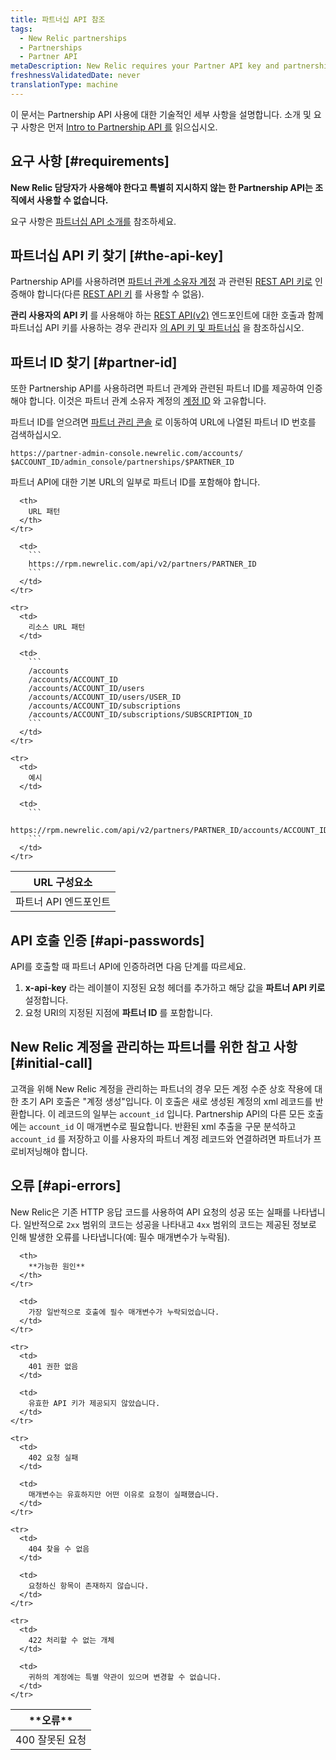 ```yaml
---
title: 파트너십 API 참조
tags:
  - New Relic partnerships
  - Partnerships
  - Partner API
metaDescription: New Relic requires your Partner API key and partnership account ID to authenticate Partner API calls using the JSON REST format.
freshnessValidatedDate: never
translationType: machine
---
```


이 문서는 Partnership API 사용에 대한 기술적인 세부 사항을 설명합니다. 소개 및 요구 사항은 먼저 [Intro to Partnership API 를](/docs/new-relic-partnerships/partner-integration-guide/partner-account-maintenance/partner-api/) 읽으십시오.

## 요구 사항 [#requirements]

**New Relic 담당자가 사용해야 한다고 특별히 지시하지 않는 한 Partnership API는 조직에서 사용할 수 없습니다.**

요구 사항은 [파트너십 API 소개를](/docs/new-relic-partnerships/partner-integration-guide/partner-account-maintenance/partner-api/) 참조하세요.

## 파트너십 API 키 찾기 [#the-api-key]

Partnership API를 사용하려면 [파트너 관계 소유자 계정](/docs/new-relic-partnerships/partner-integration-guide/partner-account-maintenance/partnership-accounts-users-subscriptions#partner-owner) 과 관련된 [REST API 키로](/docs/apis/getting-started/intro-apis/understand-new-relic-api-keys#rest-api) 인증해야 합니다(다른 [REST API 키](/docs/apis/rest-api-v2/getting-started/introduction-new-relic-rest-api-v2#api_key) 를 사용할 수 없음).

**관리 사용자의 API 키** 를 사용해야 하는 [REST API(v2)](/docs/apis/rest-api-v2/getting-started/introduction-new-relic-rest-api-v2) 엔드포인트에 대한 호출과 함께 파트너십 API 키를 사용하는 경우 관리자 [의 API 키 및 파트너십](/docs/apis/rest-api-v2/requirements/admins-api-key-partnerships) 을 참조하십시오.

## 파트너 ID 찾기 [#partner-id]

또한 Partnership API를 사용하려면 파트너 관계와 관련된 파트너 ID를 제공하여 인증해야 합니다. 이것은 파트너 관계 소유자 계정의 [계정 ID](/docs/accounts/install-new-relic/account-setup/account-id) 와 고유합니다.

파트너 ID를 얻으려면 [파트너 관리 콘솔](/docs/accounts-partnerships/partner-integration-guide/getting-started/partnership-admin-console) 로 이동하여 URL에 나열된 파트너 ID 번호를 검색하십시오.

```
https://partner-admin-console.newrelic.com/accounts/​$ACCOUNT_ID/admin_console/partnerships/$PARTNER_ID
```

파트너 API에 대한 기본 URL의 일부로 파트너 ID를 포함해야 합니다.

<table>
  <thead>
    <tr>
      <th style={{ width: "200px" }}>
        URL 구성요소
      </th>

      <th>
        URL 패턴
      </th>
    </tr>
  </thead>

  <tbody>
    <tr>
      <td>
        파트너 API 엔드포인트
      </td>

      <td>
        ```
        https://rpm.newrelic.com/api/v2/partners/PARTNER_ID
        ```
      </td>
    </tr>

    <tr>
      <td>
        리소스 URL 패턴
      </td>

      <td>
        ```
        /accounts
        /accounts/ACCOUNT_ID
        /accounts/ACCOUNT_ID/users
        /accounts/ACCOUNT_ID/users/USER_ID
        /accounts/ACCOUNT_ID/subscriptions
        /accounts/ACCOUNT_ID/subscriptions/SUBSCRIPTION_ID
        ```
      </td>
    </tr>

    <tr>
      <td>
        예시
      </td>

      <td>
        ```
        https://rpm.newrelic.com/api/v2/partners/PARTNER_ID/accounts/ACCOUNT_ID
        ```
      </td>
    </tr>
  </tbody>
</table>

## API 호출 인증 [#api-passwords]

API를 호출할 때 파트너 API에 인증하려면 다음 단계를 따르세요.

1. **x-api-key** 라는 레이블이 지정된 요청 헤더를 추가하고 해당 값을 **파트너 API 키로** 설정합니다.
2. 요청 URI의 지정된 지점에 **파트너 ID** 를 포함합니다.

## New Relic 계정을 관리하는 파트너를 위한 참고 사항 [#initial-call]

고객을 위해 New Relic 계정을 관리하는 파트너의 경우 모든 계정 수준 상호 작용에 대한 초기 API 호출은 "계정 생성"입니다. 이 호출은 새로 생성된 계정의 xml 레코드를 반환합니다. 이 레코드의 일부는 `account_id` 입니다. Partnership API의 다른 모든 호출에는 `account_id` 이 매개변수로 필요합니다. 반환된 xml 추출을 구문 분석하고 `account_id` 를 저장하고 이를 사용자의 파트너 계정 레코드와 연결하려면 파트너가 프로비저닝해야 합니다.

## 오류 [#api-errors]

New Relic은 기존 HTTP 응답 코드를 사용하여 API 요청의 성공 또는 실패를 나타냅니다. 일반적으로 `2xx` 범위의 코드는 성공을 나타내고 `4xx` 범위의 코드는 제공된 정보로 인해 발생한 오류를 나타냅니다(예: 필수 매개변수가 누락됨).

<table>
  <thead>
    <tr>
      <th width={200}>
        **오류**
      </th>

      <th>
        **가능한 원인**
      </th>
    </tr>
  </thead>

  <tbody>
    <tr>
      <td>
        400 잘못된 요청
      </td>

      <td>
        가장 일반적으로 호출에 필수 매개변수가 누락되었습니다.
      </td>
    </tr>

    <tr>
      <td>
        401 권한 없음
      </td>

      <td>
        유효한 API 키가 제공되지 않았습니다.
      </td>
    </tr>

    <tr>
      <td>
        402 요청 실패
      </td>

      <td>
        매개변수는 유효하지만 어떤 이유로 요청이 실패했습니다.
      </td>
    </tr>

    <tr>
      <td>
        404 찾을 수 없음
      </td>

      <td>
        요청하신 항목이 존재하지 않습니다.
      </td>
    </tr>

    <tr>
      <td>
        422 처리할 수 없는 개체
      </td>

      <td>
        귀하의 계정에는 특별 약관이 있으며 변경할 수 없습니다.
      </td>
    </tr>
  </tbody>
</table>
